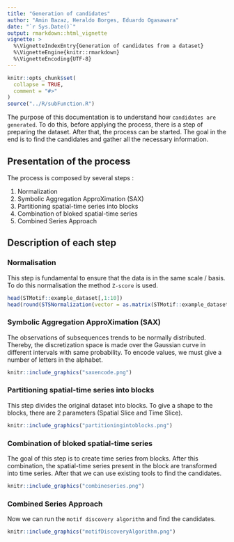 ```yaml
---
title: "Generation of candidates"
author: "Amin Bazaz, Heraldo Borges, Eduardo Ogasawara"
date: "`r Sys.Date()`"
output: rmarkdown::html_vignette
vignette: >
  %\VignetteIndexEntry{Generation of candidates from a dataset}
  %\VignetteEngine{knitr::rmarkdown}
  %\VignetteEncoding{UTF-8}
---
```


```r
knitr::opts_chunk$set(
  collapse = TRUE,
  comment = "#>"
)
source("../R/subFunction.R")
```

The purpose of this documentation is to understand how `candidates are generated`.
To do this, before applying the process, there is a step of preparing the dataset. After that, the process can be started. The goal in the end is to find the candidates and gather all the necessary information.

## Presentation of the process

The process is composed by several steps :

1. Normalization
2. Symbolic Aggregation ApproXimation (SAX)
3. Partitioning spatial-time series into blocks
4. Combination of bloked spatial-time series
5. Combined Series Approach


## Description of each step

### Normalisation

This step is fundamental to ensure that the data is in the same scale / basis.
To do this normalisation the method `Z-score` is used.

```r
head(STMotif::example_dataset[,1:10])
head(round(STSNormalization(vector = as.matrix(STMotif::example_dataset)),digits = 2)[,1:10])
```


### Symbolic Aggregation ApproXimation (SAX)

The observations of subsequences trends to be normally distributed. Thereby, the discretization space is made over the Gaussian curve in different intervals with same probability.
To encode values, we must give a number of letters in the alphabet.

```r
knitr::include_graphics("saxencode.png")
```

### Partitioning spatial-time series into blocks

This step divides the original dataset into blocks. To give a shape to the blocks, there are 2 parameters (Spatial Slice and Time Slice).

```r
knitr::include_graphics("partitioningintoblocks.png")
```

### Combination of bloked spatial-time series

The goal of this step is to create time series from blocks.
After this combination, the spatial-time series present in the block are transformed into time series. After that we can use existing tools to find the candidates.

```r
knitr::include_graphics("combineseries.png")
```

### Combined Series Approach

Now we can run the `motif discovery algorithm` and find the candidates.

```r
knitr::include_graphics("motifDiscoveryAlgorithm.png")
```
